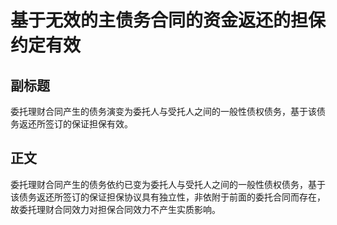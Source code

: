 # 基于无效的主债务合同的资金返还的担保约定有效
## 副标题
委托理财合同产生的债务演变为委托人与受托人之间的一般性债权债务，基于该债务返还所签订的保证担保有效。
## 正文
委托理财合同产生的债务依约已变为委托人与受托人之间的一般性债权债务，基于该债务返还所签订的保证担保协议具有独立性，非依附于前面的委托合同而存在，故委托理财合同效力对担保合同效力不产生实质影响。